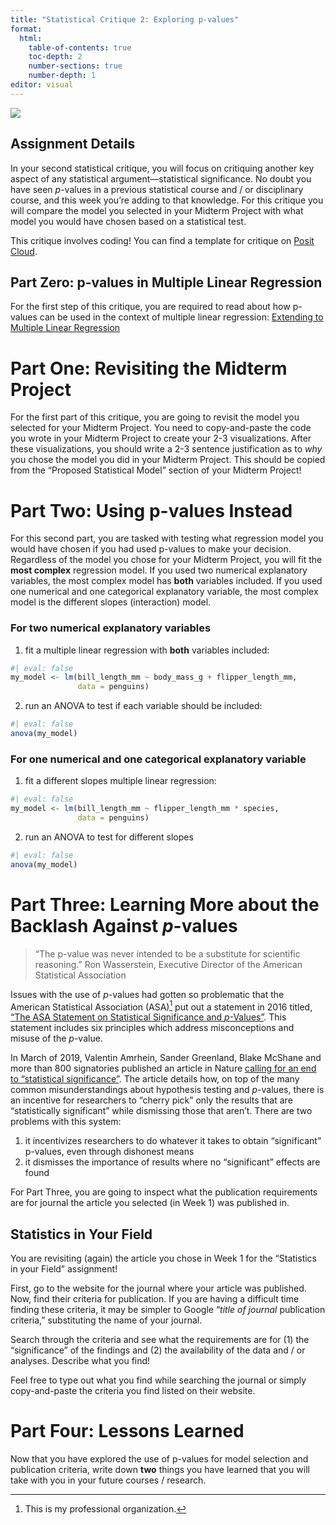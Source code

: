 ```yaml
---
title: "Statistical Critique 2: Exploring p-values"
format: 
  html:
    table-of-contents: true
    toc-depth: 2
    number-sections: true
    number-depth: 1
editor: visual
---
```


![](images/significant.jpeg)

## Assignment Details

In your second statistical critique, you will focus on critiquing another key aspect of any statistical argument---statistical significance. No doubt you have seen $p$-values in a previous statistical course and / or disciplinary course, and this week you're adding to that knowledge. For this critique you will compare the model you selected in your Midterm Project with what model you would have chosen based on a statistical test.

This critique involves coding! You can find a template for critique on [Posit Cloud](https://posit.cloud/).

## Part Zero: p-values in Multiple Linear Regression

For the first step of this critique, you are required to read about how p-values can be used in the context of multiple linear regression: [Extending to Multiple Linear Regression](../weeks/chapters/week-8-reading-mlr.qmd "Extending to Multiple Linear Regression")

# Part One: Revisiting the Midterm Project

For the first part of this critique, you are going to revisit the model you selected for your Midterm Project. You need to copy-and-paste the code you wrote in your Midterm Project to create your 2-3 visualizations. After these visualizations, you should write a 2-3 sentence justification as to *why* you chose the model you did in your Midterm Project. This should be copied from the "Proposed Statistical Model" section of your Midterm Project!

# Part Two: Using p-values Instead

For this second part, you are tasked with testing what regression model you would have chosen if you had used p-values to make your decision. Regardless of the model you chose for your Midterm Project, you will fit the **most complex** regression model. If you used two numerical explanatory variables, the most complex model has **both** variables included. If you used one numerical and one categorical explanatory variable, the most complex model is the different slopes (interaction) model.

### For two numerical explanatory variables

1.  fit a multiple linear regression with **both** variables included:

```r
#| eval: false
my_model <- lm(bill_length_mm ~ body_mass_g + flipper_length_mm, 
               data = penguins)
```

2.  run an ANOVA to test if each variable should be included:

```r
#| eval: false
anova(my_model)
```

### For one numerical and one categorical explanatory variable

1.  fit a different slopes multiple linear regression:

```r
#| eval: false
my_model <- lm(bill_length_mm ~ flipper_length_mm * species, 
               data = penguins)
```

2.  run an ANOVA to test for different slopes

```r
#| eval: false
anova(my_model)
```

<!-- # Part Three: Learning More about Misuses of $p$-values -->

<!-- For this section, you are required to: -->

<!-- 1.  read the American Statistical Association's statement on $p$-values and statistical significance -->

<!-- 2.  note what misinterpretations you believe apply your excerpt (from Part One) **and** why -->

<!-- ::: callout-tip -->

<!-- # Justification -->

<!-- Note, you are required to *justify* why you believe the selected misinterpretations apply to your article's statistical argument(s). -->

<!-- ::: -->

# Part Three: Learning More about the Backlash Against $p$-values

> "The p-value was never intended to be a substitute for scientific reasoning." Ron Wasserstein, Executive Director of the American Statistical Association

Issues with the use of $p$-values had gotten so problematic that the American Statistical Association (ASA)[^1] put out a statement in 2016 titled, ["The ASA Statement on Statistical Significance and $p$-Values"](https://www.amstat.org/asa/files/pdfs/P-ValueStatement.pdf). This statement includes six principles which address misconceptions and misuse of the $p$-value.

[^1]: This is my professional organization.

In March of 2019, Valentin Amrhein, Sander Greenland, Blake McShane and more than 800 signatories published an article in Nature [calling for an end to "statistical significance"](https://www.nature.com/articles/d41586-019-00857-9). The article details how, on top of the many common misunderstandings about hypothesis testing and $p$-values, there is an incentive for researchers to "cherry pick" only the results that are "statistically significant" while dismissing those that aren't. There are two problems with this system:

1.  it incentivizes researchers to do whatever it takes to obtain "significant" p-values, even through dishonest means
2.  it dismisses the importance of results where no "significant" effects are found

<!-- > "Over time it appears the p-value has become a gatekeeper for whether work is publishable. This apparent editorial bias leads to the 'file-drawer effect,' in which research with statistically significant outcomes are much more likely to get published, while other work that might well be just as important scientifically is never seen in print. It also leads to practices called by such names as 'p-hacking' and 'data dredging' that emphasize the search for small p-values over other statistical and scientific reasoning." -->

<!-- > -->

<!-- > Jessica Utts, President of the American Statistical Association -->

For Part Three, you are going to inspect what the publication requirements are for journal the article you selected (in Week 1) was published in.

::: callout-caution
# Statistics in Your Field

You are revisiting (again) the article you chose in Week 1 for the "Statistics in your Field" assignment!
:::

First, go to the website for the journal where your article was published. Now, find their criteria for publication. If you are having a difficult time finding these criteria, it may be simpler to Google "*title of journal* publication criteria," substituting the name of your journal.

Search through the criteria and see what the requirements are for (1) the "significance" of the findings and (2) the availability of the data and / or analyses. Describe what you find!

::: callout-tip
Feel free to type out what you find while searching the journal or simply copy-and-paste the criteria you find listed on their website.
:::

# Part Four: Lessons Learned

Now that you have explored the use of p-values for model selection and publication criteria, write down **two** things you have learned that you will take with you in your future courses / research. 
